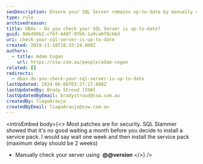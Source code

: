 ```yaml
---
seoDescription: Ensure your SQL Server remains up-to-date by manually checking its version and installing service packs within a fortnight.
type: rule
archivedreason:
title: DBAs - Do you check your SQL Server is up-to-date?
guid: 04b490b1-cf6f-448f-97b6-1a9ca0f8cb6d
uri: check-your-sql-server-is-up-to-date
created: 2019-11-18T18:33:24.000Z
authors:
  - title: Adam Cogan
    url: https://ssw.com.au/people/adam-cogan
related: []
redirects:
  - dbas-do-you-check-your-sql-server-is-up-to-date
lastUpdated: 2024-06-08T03:27:17.000Z
lastUpdatedBy: Brady Stroud [SSW]
lastUpdatedByEmail: bradystroud@ssw.com.au
createdBy: TiagoAraujo
createdByEmail: TiagoAraujo@ssw.com.au
---
```


<introEmbed
  body={<>
Most patches are for security. SQL Slammer showed that it's no good waiting a month before you decide to install a service pack. I would say wait one week and then install the service pack (maximum delay should be 2 weeks)

* Manually check your server using  **@@version**
  </>}
/>
